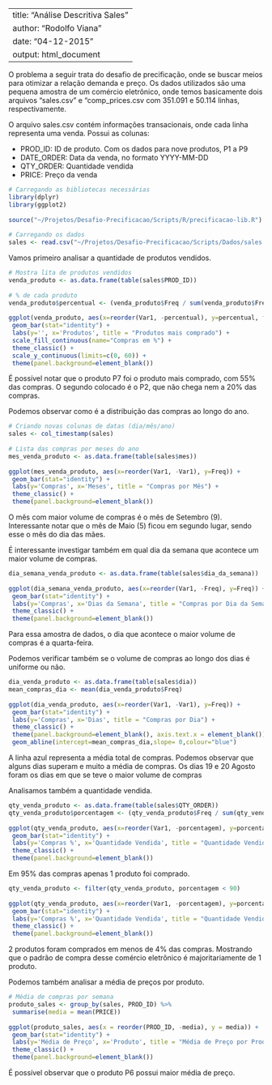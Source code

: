 
---
title: "Análise Descritiva Sales"
author: "Rodolfo Viana"
date: "04-12-2015"
output: html_document
---
 
O problema a seguir trata do desafio de precificação, onde se buscar meios para otimizar a relação demanda e preço. Os dados utilizados são uma pequena amostra de um comércio eletrônico, onde temos basicamente dois arquivos “sales.csv” e “comp_prices.csv com 351.091 e 50.114 linhas, respectivamente.
 
O arquivo sales.csv contém informações transacionais, onde cada linha representa uma venda. Possui as colunas:
 
* PROD_ID: ID de produto. Com os dados para nove produtos, P1 a P9
* DATE_ORDER: Data da venda, no formato YYYY-MM-DD
* QTY_ORDER: Quantidade vendida
* PRICE: Preço da venda
 
```r
# Carregando as bibliotecas necessárias
library(dplyr)
library(ggplot2)
 
source("~/Projetos/Desafio-Precificacao/Scripts/R/precificacao-lib.R")
 
# Carregando os dados
sales <- read.csv("~/Projetos/Desafio-Precificacao/Scripts/Dados/sales.csv")
```
 
Vamos primeiro analisar a quantidade de produtos vendidos.
 
```r
# Mostra lita de produtos vendidos
venda_produto <- as.data.frame(table(sales$PROD_ID))
 
# % de cada produto
venda_produto$percentual <- (venda_produto$Freq / sum(venda_produto$Freq))*100
 
ggplot(venda_produto, aes(x=reorder(Var1, -percentual), y=percentual, fill = percentual)) +
 geom_bar(stat="identity") +
 labs(y='', x='Produtos', title = "Produtos mais comprado") +
 scale_fill_continuous(name="Compras em %") +
 theme_classic() +
 scale_y_continuous(limits=c(0, 60)) +
 theme(panel.background=element_blank())
```
 
É possível notar que o produto P7 foi o produto mais comprado, com 55% das compras. O segundo colocado é o P2, que não chega nem a 20% das compras.
 
Podemos observar como é a distribuição das compras ao longo do ano.
 
```r
# Criando novas colunas de datas (dia/mês/ano)
sales <- col_timestamp(sales)
 
# Lista das compras por meses do ano
mes_venda_produto <- as.data.frame(table(sales$mes))
 
ggplot(mes_venda_produto, aes(x=reorder(Var1, -Var1), y=Freq)) +
 geom_bar(stat="identity") +
 labs(y='Compras', x='Meses', title = "Compras por Mês") +
 theme_classic() +
 theme(panel.background=element_blank())
```
 
O mês com maior volume de compras é o mês de Setembro (9). Interessante notar que o mês de Maio (5) ficou em segundo lugar, sendo esse o mês do dia das mães.
 
É interessante investigar também em qual dia da semana que acontece um maior volume de compras.
 
```r
dia_semana_venda_produto <- as.data.frame(table(sales$dia_da_semana))
 
ggplot(dia_semana_venda_produto, aes(x=reorder(Var1, -Freq), y=Freq)) +
 geom_bar(stat="identity") +
 labs(y='Compras', x='Dias da Semana', title = "Compras por Dia da Semana") +
 theme_classic() +
 theme(panel.background=element_blank())
```
 
Para essa amostra de dados, o dia que acontece o maior volume de compras é a quarta-feira.
 
Podemos verificar também se o volume de compras ao longo dos dias é uniforme ou não.
 
```r
dia_venda_produto <- as.data.frame(table(sales$dia))
mean_compras_dia <- mean(dia_venda_produto$Freq)
 
ggplot(dia_venda_produto, aes(x=reorder(Var1, -Var1), y=Freq)) +
 geom_bar(stat="identity") +
 labs(y='Compras', x='Dias', title = "Compras por Dia") +
 theme_classic() +
 theme(panel.background=element_blank(), axis.text.x = element_blank()) +
 geom_abline(intercept=mean_compras_dia,slope= 0,colour="blue")
```
 
A linha azul representa a média total de compras. Podemos observar que alguns dias superam e muito a média de compras. Os dias 19 e 20 Agosto foram os dias em que se teve o maior volume de compras
 
Analisamos também a quantidade vendida.
 
```r
qty_venda_produto <- as.data.frame(table(sales$QTY_ORDER))
qty_venda_produto$porcentagem <- (qty_venda_produto$Freq / sum(qty_venda_produto$Freq))*100
 
ggplot(qty_venda_produto, aes(x=reorder(Var1, -porcentagem), y=porcentagem)) +
 geom_bar(stat="identity") +
 labs(y='Compras %', x='Quantidade Vendida', title = "Quantidade Vendida") +
 theme_classic() +
 theme(panel.background=element_blank())
```
 
Em 95% das compras apenas 1 produto foi comprado.
 
```r
qty_venda_produto <- filter(qty_venda_produto, porcentagem < 90)
 
ggplot(qty_venda_produto, aes(x=reorder(Var1, -porcentagem), y=porcentagem)) +
 geom_bar(stat="identity") +
 labs(y='Compras %', x='Quantidade Vendida', title = "Quantidade Vendida (sem o 1)") +
 theme_classic() +
 theme(panel.background=element_blank())
```
 
2 produtos foram comprados em menos de 4% das compras. Mostrando que o padrão de compra desse comércio eletrônico é majoritariamente de 1 produto.  
 
Podemos também analisar a média de preços por produto.
 
```r
# Média de compras por semana
produto_sales <- group_by(sales, PROD_ID) %>%
 summarise(media = mean(PRICE))
 
ggplot(produto_sales, aes(x = reorder(PROD_ID, -media), y = media)) +
 geom_bar(stat="identity") +
 labs(y='Média de Preço', x='Produto', title = "Média de Preço por Produto") +
 theme_classic() +
 theme(panel.background=element_blank())
```
 
É possível observar que o produto P6 possui maior média de preço.  
